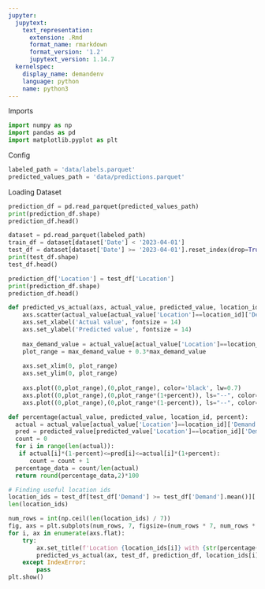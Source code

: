 ```yaml
---
jupyter:
  jupytext:
    text_representation:
      extension: .Rmd
      format_name: rmarkdown
      format_version: '1.2'
      jupytext_version: 1.14.7
  kernelspec:
    display_name: demandenv
    language: python
    name: python3
---
```


<!-- #region notebookRunGroups={"groupValue": "1"} -->
Imports
<!-- #endregion -->

```python
import numpy as np
import pandas as pd
import matplotlib.pyplot as plt
```

<!-- #region notebookRunGroups={"groupValue": "2"} -->
Config
<!-- #endregion -->

```python
labeled_path = 'data/labels.parquet'
predicted_values_path = 'data/predictions.parquet'
```

<!-- #region notebookRunGroups={"groupValue": "1"} -->
Loading Dataset
<!-- #endregion -->

```python
prediction_df = pd.read_parquet(predicted_values_path)
print(prediction_df.shape)
prediction_df.head()
```

```python
dataset = pd.read_parquet(labeled_path)
train_df = dataset[dataset['Date'] < '2023-04-01']
test_df = dataset[dataset['Date'] >= '2023-04-01'].reset_index(drop=True)
print(test_df.shape)
test_df.head()
```

```python
prediction_df['Location'] = test_df['Location']
print(prediction_df.shape)
prediction_df.head()
```

```python
def predicted_vs_actual(axs, actual_value, predicted_value, location_id, percent):
    axs.scatter(actual_value[actual_value['Location']==location_id]['Demand'], predicted_value[predicted_value['Location']==location_id]['Demand'], s=50, c='b', edgecolors='k', alpha=0.7)
    axs.set_xlabel('Actual value', fontsize = 14)
    axs.set_ylabel('Predicted value', fontsize = 14)
    
    max_demand_value = actual_value[actual_value['Location']==location_id]['Demand'].max()
    plot_range = max_demand_value + 0.3*max_demand_value
    
    axs.set_xlim(0, plot_range)
    axs.set_ylim(0, plot_range)
    
    axs.plot((0,plot_range),(0,plot_range), color='black', lw=0.7)
    axs.plot((0,plot_range),(0,plot_range*(1+percent)), ls="--", color='black', lw=0.8)
    axs.plot((0,plot_range),(0,plot_range*(1-percent)), ls="--", color='black', lw=0.8)

```

```python
def percentage(actual_value, predicted_value, location_id, percent):
  actual = actual_value[actual_value['Location']==location_id]['Demand'].to_numpy()
  pred = predicted_value[predicted_value['Location']==location_id]['Demand'].to_numpy()
  count = 0
  for i in range(len(actual)):
   if actual[i]*(1-percent)<=pred[i]<=actual[i]*(1+percent):
      count = count + 1
  percentage_data = count/len(actual)
  return round(percentage_data,2)*100
```

```python
# Finding useful location ids
location_ids = test_df[test_df['Demand'] >= test_df['Demand'].mean()]['Location'].unique()
len(location_ids)
```

```python
num_rows = int(np.ceil(len(location_ids) / 7))
fig, axs = plt.subplots(num_rows, 7, figsize=(num_rows * 7, num_rows * 7))
for i, ax in enumerate(axs.flat):
    try:
        ax.set_title(f'Location {location_ids[i]} with {str(percentage(test_df, prediction_df, location_ids[i], percent))} probability')
        predicted_vs_actual(ax, test_df, prediction_df, location_ids[i], percent)
    except IndexError:
        pass
plt.show()
```
